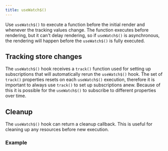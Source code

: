 ```yaml
---
title: useWatch$()
---
```


Use `useWatch$()` to execute a function before the initial render and whenever the tracking values change. The function executes before rendering, but it can't delay rendering, so if `useWatch$()` is asynchronous, the rendering will happen before the `useWatch$()` is fully executed.

## Tracking store changes

The `useWatch$()` hook receives a `track()` function used for setting up subscriptions that will automatically rerun the `useWatch$()` hook. The set of `track()` properties resets on each `useWatch$()` execution, therefore it is important to always use `track()` to set up subscriptions anew. Because of this it is possible for the `useWatch$()` to subscribe to different properties over time.

## Cleanup

The `useWatch$()` hook can return a cleanup callback. This is useful for cleaning up any resources before new execution.

### Example
